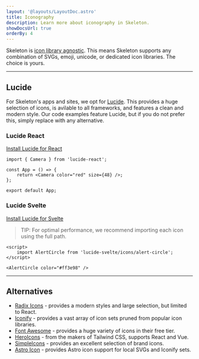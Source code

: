 ```yaml
---
layout: '@layouts/LayoutDoc.astro'
title: Iconography
description: Learn more about iconography in Skeleton.
showDocsUrl: true
orderBy: 4
---
```




<p class="type-scale-5">Skeleton is <u>icon library agnostic</u>. This means Skeleton supports any combination of SVGs, emoji,
	unicode, or dedicated icon libraries. The choice is yours.</p>

---

## Lucide

<div class="docs-card-outlined-centered p-8">
	<div class="flex gap-4">
		<Heart size={48} />
		<UserRound size={48} />
		<Triangle size={48} />
	</div>
</div>


For Skeleton's apps and sites, we opt for [Lucide](https://lucide.dev/). This provides a huge selection of icons, is avilable to all frameworks, and features a clean and modern style. Our code examples feature Lucide, but if you do not prefer this, simply replace with any alternative.

### Lucide React

[Install Lucide for React](https://lucide.dev/guide/packages/lucide-react)

```tsx
import { Camera } from 'lucide-react';

const App = () => {
	return <Camera color="red" size={48} />;
};

export default App;
```

### Lucide Svelte

[Install Lucide for Svelte](https://lucide.dev/guide/packages/lucide-svelte)

> TIP: For optimal performance, we recommend importing each icon using the full path.

```svelte
<script>
    import AlertCircle from 'lucide-svelte/icons/alert-circle';
</script>

<AlertCircle color="#ff3e98" />
```

---

## Alternatives

- [Radix Icons](https://www.radix-ui.com/icons) - provides a modern styles and large selection, but limited to React.
- [Iconify](https://iconify.design/) - provides a vast array of icon sets pruned from popular icon libraries.
- [Font Awesome](https://fontawesome.com/) - provides a huge variety of icons in their free tier.
- [HeroIcons](https://heroicons.com/) - from the makers of Tailwind CSS, supports React and Vue.
- [SimpleIcons](https://simpleicons.org/) - provides an excellent selection of brand icons.
- [Astro Icon](https://www.astroicon.dev/) - provides Astro icon support for local SVGs and Iconify sets.
